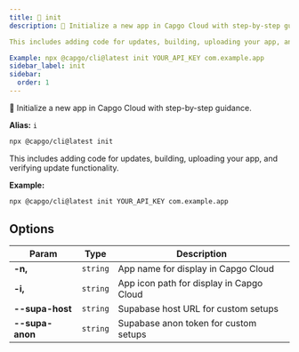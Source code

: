 ```yaml
---
title: 🚀 init
description: 🚀 Initialize a new app in Capgo Cloud with step-by-step guidance.

This includes adding code for updates, building, uploading your app, and verifying update functionality.

Example: npx @capgo/cli@latest init YOUR_API_KEY com.example.app
sidebar_label: init
sidebar:
  order: 1
---
```


🚀 Initialize a new app in Capgo Cloud with step-by-step guidance.

**Alias:** `i`

```bash
npx @capgo/cli@latest init
```

This includes adding code for updates, building, uploading your app, and verifying update functionality.

**Example:**

```bash
npx @capgo/cli@latest init YOUR_API_KEY com.example.app
```

## <a id="options"></a> Options

| Param          | Type          | Description          |
| -------------- | ------------- | -------------------- |
| **-n,** | <code>string</code> | App name for display in Capgo Cloud |
| **-i,** | <code>string</code> | App icon path for display in Capgo Cloud |
| **--supa-host** | <code>string</code> | Supabase host URL for custom setups |
| **--supa-anon** | <code>string</code> | Supabase anon token for custom setups |

